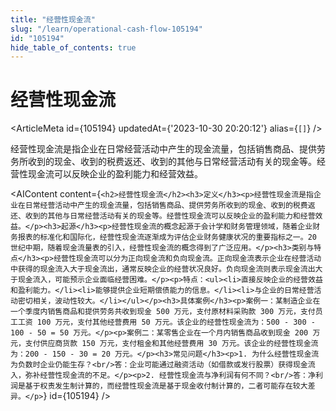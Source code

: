 ```yaml
---
title: "经营性现金流"
slug: "/learn/operational-cash-flow-105194"
id: "105194"
hide_table_of_contents: true
---
```



# 经营性现金流

<ArticleMeta id={105194} updatedAt={'2023-10-30 20:20:12'} alias={`[]`} />
<div className='border-solid border-b border-t-0 my-4 border-[var(--ifm-color-gray-300)]' />

经营性现金流是指企业在日常经营活动中产生的现金流量，包括销售商品、提供劳务所收到的现金、收到的税费返还、收到的其他与日常经营活动有关的现金等。经营性现金流可以反映企业的盈利能力和经营效益。

<AIContent content={`<h2>经营性现金流</h2><h3>定义</h3><p>经营性现金流是指企业在日常经营活动中产生的现金流量，包括销售商品、提供劳务所收到的现金、收到的税费返还、收到的其他与日常经营活动有关的现金等。经营性现金流可以反映企业的盈利能力和经营效益。</p><h3>起源</h3><p>经营性现金流的概念起源于会计学和财务管理领域，随着企业财务报表的标准化和国际化，经营性现金流逐渐成为评估企业财务健康状况的重要指标之一。20 世纪中期，随着现金流量表的引入，经营性现金流的概念得到了广泛应用。</p><h3>类别与特点</h3><p>经营性现金流可以分为正向现金流和负向现金流。正向现金流表示企业在经营活动中获得的现金流入大于现金流出，通常反映企业的经营状况良好。负向现金流则表示现金流出大于现金流入，可能预示企业面临经营困难。</p><p>特点：<ul><li>直接反映企业的经营效益和盈利能力。</li><li>能够提供企业短期偿债能力的信息。</li><li>与企业的日常经营活动密切相关，波动性较大。</li></ul></p><h3>具体案例</h3><p>案例一：某制造企业在一个季度内销售商品和提供劳务共收到现金 500 万元，支付原材料采购款 300 万元，支付员工工资 100 万元，支付其他经营费用 50 万元。该企业的经营性现金流为：500 - 300 - 100 - 50 = 50 万元。</p><p>案例二：某零售企业在一个月内销售商品收到现金 200 万元，支付供应商货款 150 万元，支付租金和其他经营费用 30 万元。该企业的经营性现金流为：200 - 150 - 30 = 20 万元。</p><h3>常见问题</h3><p>1. 为什么经营性现金流为负数时企业仍能生存？<br/>答：企业可能通过融资活动（如借款或发行股票）获得现金流入，弥补经营性现金流的不足。</p><p>2. 经营性现金流与净利润有何不同？<br/>答：净利润是基于权责发生制计算的，而经营性现金流是基于现金收付制计算的，二者可能存在较大差异。</p>`} id={105194} />
